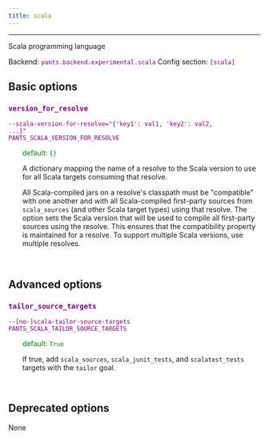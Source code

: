 ```yaml
---
title: scala
---
```


---

Scala programming language

Backend: <span style="color: purple"><code>pants.backend.experimental.scala</code></span>
Config section: <span style="color: purple"><code>[scala]</code></span>

## Basic options

<div style="color: purple">

### `version_for_resolve`

  <code>--scala-version-for-resolve=&quot;{'key1': val1, 'key2': val2, ...}&quot;</code><br>
  <code>PANTS_SCALA_VERSION_FOR_RESOLVE</code><br>
</div>
<div style="padding-left: 2em;">
<span style="color: green">default: <code>{}</code></span>

<br>

A dictionary mapping the name of a resolve to the Scala version to use for all Scala targets consuming that resolve.

All Scala-compiled jars on a resolve's classpath must be "compatible" with one another and with all Scala-compiled first-party sources from `scala_sources` (and other Scala target types) using that resolve. The option sets the Scala version that will be used to compile all first-party sources using the resolve. This ensures that the compatibility property is maintained for a resolve. To support multiple Scala versions, use multiple resolves.

</div>
<br>

## Advanced options

<div style="color: purple">

### `tailor_source_targets`

  <code>--[no-]scala-tailor-source-targets</code><br>
  <code>PANTS_SCALA_TAILOR_SOURCE_TARGETS</code><br>
</div>
<div style="padding-left: 2em;">
<span style="color: green">default: <code>True</code></span>

<br>

If true, add `scala_sources`, `scala_junit_tests`, and `scalatest_tests` targets with the `tailor` goal.

</div>
<br>

## Deprecated options

None
